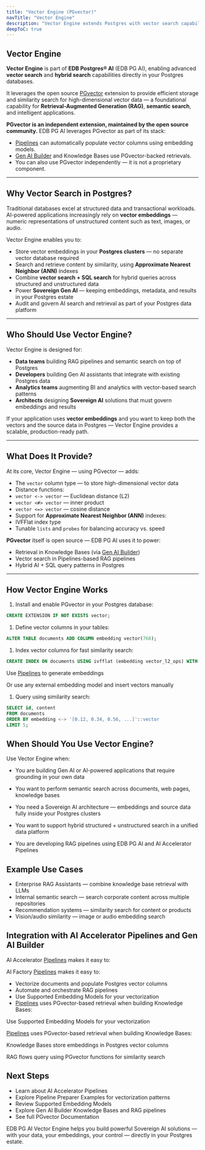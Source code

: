 ```yaml
---
title: "Vector Engine (PGvector)"
navTitle: "Vector Engine"
description: "Vector Engine extends Postgres with vector search capabilities, using the PGvector extension, to power Retrieval-Augmented Generation (RAG) and other AI-driven workloads."
deepToC: true
---
```


## Vector Engine

**Vector Engine** is part of **EDB Postgres® AI** (EDB PG AI), enabling advanced **vector search** and **hybrid search** capabilities directly in your Postgres databases.

It leverages the open source [PGvector](https://github.com/pgvector/pgvector) extension to provide efficient storage and similarity search for high-dimensional vector data — a foundational capability for **Retrieval-Augmented Generation (RAG)**, **semantic search**, and intelligent applications.

**PGvector is an independent extension, maintained by the open source community.** EDB PG AI leverages PGvector as part of its stack:

- [Pipelines](/edb-postgres-ai/ai-factory/pipeline) can automatically populate vector columns using embedding models.
- [Gen AI Builder](/edb-postgres-ai/ai-factory/gen-ai/builder) and Knowledge Bases use PGvector-backed retrievals.
- You can also use PGvector independently — it is not a proprietary component.

---

## Why Vector Search in Postgres?

Traditional databases excel at structured data and transactional workloads. AI-powered applications increasingly rely on **vector embeddings** — numeric representations of unstructured content such as text, images, or audio.

Vector Engine enables you to:

- Store vector embeddings in your **Postgres clusters** — no separate vector database required
- Search and retrieve content by similarity, using **Approximate Nearest Neighbor (ANN)** indexes
- Combine **vector search + SQL search** for hybrid queries across structured and unstructured data
- Power **Sovereign Gen AI** — keeping embeddings, metadata, and results in your Postgres estate
- Audit and govern AI search and retrieval as part of your Postgres data platform

---

## Who Should Use Vector Engine?

Vector Engine is designed for:

- **Data teams** building RAG pipelines and semantic search on top of Postgres
- **Developers** building Gen AI assistants that integrate with existing Postgres data
- **Analytics teams** augmenting BI and analytics with vector-based search patterns
- **Architects** designing **Sovereign AI** solutions that must govern embeddings and results

If your application uses **vector embeddings** and you want to keep both the vectors and the source data in Postgres — Vector Engine provides a scalable, production-ready path.

---

## What Does It Provide?

At its core, Vector Engine — using PGvector — adds:

- The `vector` column type — to store high-dimensional vector data
- Distance functions:
- `vector <-> vector` — Euclidean distance (L2)
- `vector <#> vector` — inner product
- `vector <=> vector` — cosine distance
- Support for **Approximate Nearest Neighbor (ANN)** indexes:
- IVFFlat index type
- Tunable `lists` and `probes` for balancing accuracy vs. speed

**PGvector** itself is open source — EDB PG AI uses it to power:

- Retrieval in Knowledge Bases (via [Gen AI Builder](/edb-postgres-ai/ai-factory/gen-ai/builder))
- Vector search in Pipelines-based RAG pipelines
- Hybrid AI + SQL query patterns in Postgres

---

## How Vector Engine Works

1. Install and enable PGvector in your Postgres database:

```sql
CREATE EXTENSION IF NOT EXISTS vector;
```

1. Define vector columns in your tables:

```sql
ALTER TABLE documents ADD COLUMN embedding vector(768);
```

1. Index vector columns for fast similarity search:

```sql
CREATE INDEX ON documents USING ivfflat (embedding vector_l2_ops) WITH (lists = 100);
```

Use [Pipelines](/edb-postgres-ai/ai-factory/pipeline) to generate embeddings

Or use any external embedding model and insert vectors manually

1. Query using similarity search:

```sql
SELECT id, content
FROM documents
ORDER BY embedding <-> '[0.12, 0.34, 0.56, ...]'::vector
LIMIT 5;
```

## When Should You Use Vector Engine?

Use Vector Engine when:

- You are building Gen AI or AI-powered applications that require grounding in your own data

- You want to perform semantic search across documents, web pages, knowledge bases

- You need a Sovereign AI architecture — embeddings and source data fully inside your Postgres clusters

- You want to support hybrid structured + unstructured search in a unified data platform

- You are developing RAG pipelines using EDB PG AI and AI Accelerator Pipelines


## Example Use Cases

- Enterprise RAG Assistants — combine knowledge base retrieval with LLMs
- Internal semantic search — search corporate content across multiple repositories
- Recommendation systems — similarity search for content or products
- Vision/audio similarity — image or audio embedding search

## Integration with AI Accelerator Pipelines and Gen AI Builder
AI Accelerator  [Pipelines](/edb-postgres-ai/ai-factory/pipeline) makes it easy to:

AI Factory [Pipelines](/edb-postgres-ai/ai-factory/pipeline) makes it easy to:

- Vectorize documents and populate Postgres vector columns
- Automate and orchestrate RAG pipelines
- Use Supported Embedding Models for your vectorization
- [Pipelines](/edb-postgres-ai/ai-factory/pipeline) uses PGvector-based retrieval when building Knowledge Bases:

Use Supported Embedding Models for your vectorization

[Pipelines](/edb-postgres-ai/ai-factory/pipeline) uses PGvector-based retrieval when building Knowledge Bases:

Knowledge Bases store embeddings in Postgres vector columns

RAG flows query using PGvector functions for similarity search

## Next Steps

- Learn about AI Accelerator Pipelines
- Explore Pipeline Preparer Examples for vectorization patterns
- Review Supported Embedding Models
- Explore Gen AI Builder Knowledge Bases and RAG pipelines
- See full PGvector Documentation

EDB PG AI Vector Engine helps you build powerful Sovereign AI solutions — with your data, your embeddings, your control — directly in your Postgres estate.

